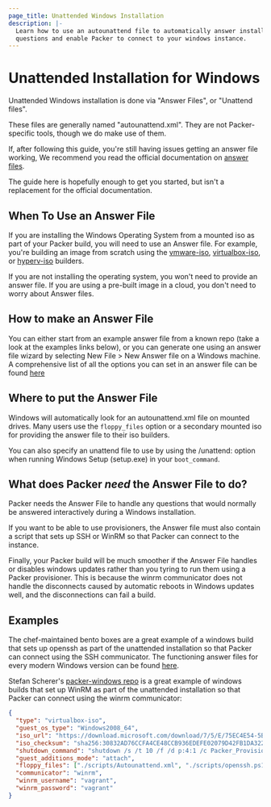 ```yaml
---
page_title: Unattended Windows Installation
description: |-
  Learn how to use an autounattend file to automatically answer installation
  questions and enable Packer to connect to your windows instance.
---
```


# Unattended Installation for Windows

Unattended Windows installation is done via "Answer Files", or "Unattend files".

These files are generally named "autounattend.xml". They are not
Packer-specific tools, though we do make use of them.

If, after following this guide, you're still having issues getting an answer
file working, We recommend you read the official documentation on
[answer files](https://docs.microsoft.com/en-us/windows-hardware/manufacture/desktop/update-windows-settings-and-scripts-create-your-own-answer-file-sxs).

The guide here is hopefully enough to get you started, but isn't a replacement
for the official documentation.

## When To Use an Answer File

If you are installing the Windows Operating System from a mounted iso as part of
your Packer build, you will need to use an Answer file. For example, you're
building an image from scratch using the [vmware-iso](/docs/builders/vmware-iso),
[virtualbox-iso](/docs/builders/virtualbox-iso), or
[hyperv-iso](/docs/builders/hyperv-iso) builders.

If you are not installing the operating system, you won't need to provide an
answer file. If you are using a pre-built image
in a cloud, you don't need to worry about Answer files.

## How to make an Answer File

You can either start from an example answer file from a known repo (take a look
at the examples links below), or you can generate one using an answer file
wizard by selecting New File > New Answer file on a Windows machine.
A comprehensive list of all the options you can set in an answer file can be
found [here](https://docs.microsoft.com/en-us/windows-hardware/customize/desktop/unattend/components-b-unattend)

## Where to put the Answer File

Windows will automatically look for an autounattend.xml file on mounted drives.
Many users use the `floppy_files` option or a secondary mounted iso for
providing the answer file to their iso builders.

You can also specify an unattend file to use by using the /unattend: option when
running Windows Setup (setup.exe) in your `boot_command`.

## What does Packer _need_ the Answer File to do?

Packer needs the Answer File to handle any questions that would normally be
answered interactively during a Windows installation.

If you want to be able to use provisioners, the Answer file must also contain
a script that sets up SSH or WinRM so that Packer can connect to the instance.

Finally, your Packer build will be much smoother if the Answer File handles or
disables windows updates rather than you tyring to run them using a Packer
provisioner. This is because the winrm communicator does not handle the
disconnects caused by automatic reboots in Windows updates well, and the
disconnections can fail a build.

## Examples

The chef-maintained bento boxes are a great example of a windows build that
sets up openssh as part of the unattended installation so that Packer can
connect using the SSH communicator. The functioning answer files for every
modern Windows version can be found [here](https://github.com/chef/bento/tree/master/packer_templates/windows/answer_files).

Stefan Scherer's [packer-windows repo](https://github.com/StefanScherer/packer-windows)
is a great example of windows builds that set up WinRM as part of the unattended
installation so that Packer can connect using the winrm communicator:

```json
{
  "type": "virtualbox-iso",
  "guest_os_type": "Windows2008_64",
  "iso_url": "https://download.microsoft.com/download/7/5/E/75EC4E54-5B02-42D6-8879-D8D3A25FBEF7/7601.17514.101119-1850_x64fre_server_eval_en-us-GRMSXEVAL_EN_DVD.iso",
  "iso_checksum": "sha256:30832AD76CCFA4CE48CCB936EDEFE02079D42FB1DA32201BF9E3A880C8ED6312",
  "shutdown_command": "shutdown /s /t 10 /f /d p:4:1 /c Packer_Provisioning_Shutdown",
  "guest_additions_mode": "attach",
  "floppy_files": ["./scripts/Autounattend.xml", "./scripts/openssh.ps1"],
  "communicator": "winrm",
  "winrm_username": "vagrant",
  "winrm_password": "vagrant"
}
```
